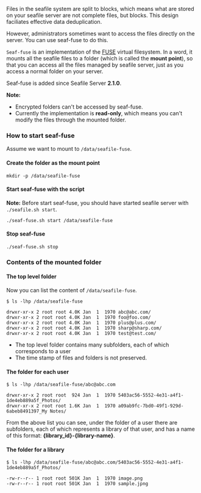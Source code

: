 Files in the seafile system are split to blocks, which means what are stored on your seafile server are not complete files, but blocks. This design faciliates effective data deduplication.

However, administrators sometimes want to access the files directly on the server. You can use seaf-fuse to do this.

<code>Seaf-fuse</code> is an implementation of the [http://fuse.sourceforge.net FUSE] virtual filesystem. In a word, it mounts all the seafile files to a folder (which is called the '''mount point'''), so that you can access all the files managed by seafile server, just as you access a normal folder on your server.

Seaf-fuse is added since Seafile Server '''2.1.0'''.

'''Note:'''
* Encrypted folders can't be accessed by seaf-fuse.
* Currently the implementation is '''read-only''', which means you can't modify the files through the mounted folder.

=== How to start seaf-fuse ===

Assume we want to mount to <code>/data/seafile-fuse</code>.

==== Create the folder as the mount point ====

<pre>
mkdir -p /data/seafile-fuse
</pre>

==== Start seaf-fuse with the script ====

'''Note:''' Before start seaf-fuse, you should have started seafile server with <code>./seafile.sh start</code>.

<pre>
./seaf-fuse.sh start /data/seafile-fuse
</pre>

==== Stop seaf-fuse ====

<pre>
./seaf-fuse.sh stop
</pre>

=== Contents of the mounted folder ===

==== The top level folder ====

Now you can list the content of <code>/data/seafile-fuse</code>.

<pre>
$ ls -lhp /data/seafile-fuse

drwxr-xr-x 2 root root 4.0K Jan  1  1970 abc@abc.com/
drwxr-xr-x 2 root root 4.0K Jan  1  1970 foo@foo.com/
drwxr-xr-x 2 root root 4.0K Jan  1  1970 plus@plus.com/
drwxr-xr-x 2 root root 4.0K Jan  1  1970 sharp@sharp.com/
drwxr-xr-x 2 root root 4.0K Jan  1  1970 test@test.com/
</pre>

* The top level folder contains many subfolders, each of which corresponds to a user
* The time stamp of files and folders is not preserved.

==== The folder for each user ====

<pre>
$ ls -lhp /data/seafile-fuse/abc@abc.com

drwxr-xr-x 2 root root  924 Jan  1  1970 5403ac56-5552-4e31-a4f1-1de4eb889a5f_Photos/
drwxr-xr-x 2 root root 1.6K Jan  1  1970 a09ab9fc-7bd0-49f1-929d-6abeb8491397_My Notes/
</pre>

From the above list you can see, under the folder of a user there are subfolders, each of which represents a library of that user, and has a name of this format: '''{library_id}-{library-name}'''. 

==== The folder for a library ====

<pre>
$ ls -lhp /data/seafile-fuse/abc@abc.com/5403ac56-5552-4e31-a4f1-1de4eb889a5f_Photos/

-rw-r--r-- 1 root root 501K Jan  1  1970 image.png
-rw-r--r-- 1 root root 501K Jan  1  1970 sample.jpng
</pre>


